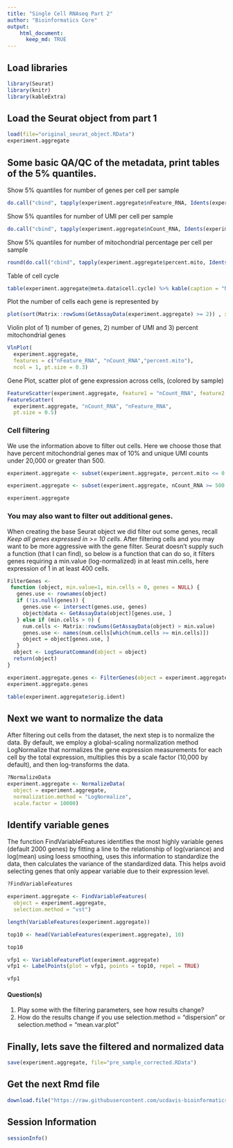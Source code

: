```yaml
---
title: "Single Cell RNAseq Part 2"
author: "Bioinformatics Core"
output:
    html_document:
      keep_md: TRUE
---
```

## Load libraries
```r
library(Seurat)
library(knitr)
library(kableExtra)
```

## Load the Seurat object from part 1
```r
load(file="original_seurat_object.RData")
experiment.aggregate
```

## Some basic QA/QC of the metadata, print tables of the 5% quantiles.

Show 5% quantiles for number of genes per cell per sample
```r
do.call("cbind", tapply(experiment.aggregate$nFeature_RNA, Idents(experiment.aggregate),quantile,probs=seq(0,1,0.05)))
```

Show 5% quantiles for number of UMI per cell per sample
```r
do.call("cbind", tapply(experiment.aggregate$nCount_RNA, Idents(experiment.aggregate),quantile,probs=seq(0,1,0.05)))
```

Show 5% quantiles for number of mitochondrial percentage per cell per sample
```r
round(do.call("cbind", tapply(experiment.aggregate$percent.mito, Idents(experiment.aggregate),quantile,probs=seq(0,1,0.05))), digits = 3)
```

Table of cell cycle

```r
table(experiment.aggregate@meta.data$cell.cycle) %>% kable(caption = "Number of Cells in each Cell Cycle Stage", col.names = c("Stage", "Count"), align = "c") %>% kable_styling()
```

Plot the number of cells each gene is represented by
```r
plot(sort(Matrix::rowSums(GetAssayData(experiment.aggregate) >= 2)) , xlab="gene rank", ylab="number of cells", main="Cells per genes ( >= 2 )")
```

Violin plot of 1) number of genes, 2) number of UMI and 3) percent mitochondrial genes
```r
VlnPlot(
  experiment.aggregate,
  features = c("nFeature_RNA", "nCount_RNA","percent.mito"),
  ncol = 1, pt.size = 0.3)
```

Gene Plot, scatter plot of gene expression across cells, (colored by sample)
```r
FeatureScatter(experiment.aggregate, feature1 = "nCount_RNA", feature2 = "percent.mito")
FeatureScatter(
  experiment.aggregate, "nCount_RNA", "nFeature_RNA",
  pt.size = 0.5)
```

### Cell filtering
We use the information above to filter out cells. Here we choose those that have percent mitochondrial genes max of 10% and unique UMI counts under 20,000 or greater than 500.

```r
experiment.aggregate <- subset(experiment.aggregate, percent.mito <= 0.1)

experiment.aggregate <- subset(experiment.aggregate, nCount_RNA >= 500 & nCount_RNA <= 20000)

experiment.aggregate
```
### You may also want to filter out additional genes.

When creating the base Seurat object we did filter out some genes, recall _Keep all genes expressed in >= 10 cells_. After filtering cells and you may want to be more aggressive with the gene filter. Seurat doesn't supply such a function (that I can find), so below is a function that can do so, it filters genes requiring a min.value (log-normalized) in at least min.cells, here expression of 1 in at least 400 cells.

```r
FilterGenes <-
 function (object, min.value=1, min.cells = 0, genes = NULL) {
   genes.use <- rownames(object)
   if (!is.null(genes)) {
     genes.use <- intersect(genes.use, genes)
     object@data <- GetAssayData(object)[genes.use, ]
   } else if (min.cells > 0) {
     num.cells <- Matrix::rowSums(GetAssayData(object) > min.value)
     genes.use <- names(num.cells[which(num.cells >= min.cells)])
     object = object[genes.use, ]
   }
  object <- LogSeuratCommand(object = object)
  return(object)
}

experiment.aggregate.genes <- FilterGenes(object = experiment.aggregate, min.value = 1, min.cells = 400)
experiment.aggregate.genes
```

```r
table(experiment.aggregate$orig.ident)
```

## Next we want to normalize the data

After filtering out cells from the dataset, the next step is to normalize the data. By default, we employ a global-scaling normalization method LogNormalize that normalizes the gene expression measurements for each cell by the total expression, multiplies this by a scale factor (10,000 by default), and then log-transforms the data.

```r
?NormalizeData
experiment.aggregate <- NormalizeData(
  object = experiment.aggregate,
  normalization.method = "LogNormalize",
  scale.factor = 10000)
```

## Identify variable genes

The function FindVariableFeatures identifies the most highly variable genes (default 2000 genes) by fitting a line to the relationship of log(variance) and log(mean) using loess smoothing, uses this information to standardize the data, then calculates the variance of the standardized data.  This helps avoid selecting genes that only appear variable due to their expression level.

```r
?FindVariableFeatures

experiment.aggregate <- FindVariableFeatures(
  object = experiment.aggregate,
  selection.method = "vst")

length(VariableFeatures(experiment.aggregate))

top10 <- head(VariableFeatures(experiment.aggregate), 10)

top10

vfp1 <- VariableFeaturePlot(experiment.aggregate)
vfp1 <- LabelPoints(plot = vfp1, points = top10, repel = TRUE)

vfp1
```

#### Question(s)

1. Play some with the filtering parameters, see how results change?
2. How do the results change if you use selection.method = "dispersion" or selection.method = "mean.var.plot"


## Finally, lets save the filtered and normalized data
```r
save(experiment.aggregate, file="pre_sample_corrected.RData")
```

## Get the next Rmd file
```r
download.file("https://raw.githubusercontent.com/ucdavis-bioinformatics-training/2019-single-cell-RNA-sequencing-Workshop-UCD_UCSF/master/scrnaseq_analysis/scRNA_Workshop-PART3.Rmd", "scRNA_Workshop-PART3.Rmd")
```

## Session Information
```r
sessionInfo()
```
